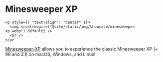 # Minesweeper XP

```mdx-code-block
<p style={{ "text-align": "center" }}>
  <img src={require("@site/static/img/showcase/minesweeper-xp.webp").default} />
  <br />
</p>
```

[Minesweeper-XP](https://git.new/Minesweeper-XP) allows you to experience the classic Minesweeper XP (+ 98 and 3.1) on macOS, Windows, and Linux!
